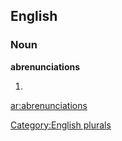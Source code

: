 ==English==

===Noun===
'''abrenunciations'''

# {{plural of|[[abrenunciation]]}}

[[Category:English plurals]]

[[ar:abrenunciations]]